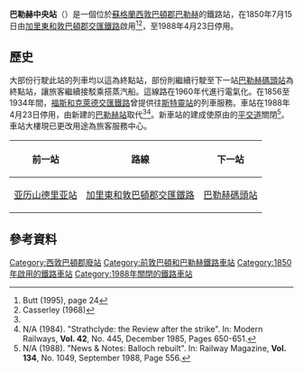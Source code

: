 {{Infobox station
| name                = Balloch Central
| status              = 已關閉
| image               = Balloch Central Station 1747138 f7181162.jpg
| caption             = 1961年車站
| borough             = [[西敦巴頓郡|西敦巴頓郡]][[巴勒赫_(西敦巴頓郡)|巴勒赫]]
| country             = 蘇格蘭
| coordinates         = {{coord|56.00383|-4.58355|type:railwaystation_region:GB|display=inline,title}}
| platforms           = 2
| line                = {{tsl|en|North Clyde Line|北克萊德線}}
| original            = {{tsl|en|Caledonian and Dunbartonshire Junction Railway|加里東和敦巴頓郡交匯鐵路}}
| pregroup            = [[加里東鐵路|加里東鐵路]]和[[北不列顛鐵路|北不列顛鐵路]]
| postgroup           =  [[倫敦及東北鐵路|LNER]]和[[倫敦米德蘭和蘇格蘭鐵路|LMS]]
| years               = 1850年7月15日
| events              = 車站啟用，當時名為'''巴勒赫D&B'''<ref name="Butt24"/>
| years1              = 1952年6月30日
| events1             = 重命名為'''巴勒赫中央站'''<ref name="Butt24"/>
| years2              = 1988年4月23日
| events2             = 車站關閉
}}

'''巴勒赫中央站'''（{{lang-en|Balloch Central railway station}}）是一個位於[[蘇格蘭|蘇格蘭]][[西敦巴頓郡|西敦巴頓郡]][[巴勒赫_(西敦巴頓郡)|巴勒赫]]的鐵路站，在1850年7月15日由[[加里東和敦巴頓郡交匯鐵路|加里東和敦巴頓郡交匯鐵路]]啟用<ref name="Butt24">Butt (1995), page 24</ref><ref name=casserley>Casserley (1968)</ref>，至1988年4月23日停用。

==歷史==
大部份行駛此站的列車均以這為終點站，部份則繼續行駛至下一站[[巴勒赫碼頭站|巴勒赫碼頭站]]為終點站，讓旅客繼續接駁乘搭蒸汽船。這線路在1960年代進行電氣化。在1856至1934年間，[[福斯和克萊德交匯鐵路|福斯和克萊德交匯鐵路]]曾提供往[[斯特靈站|斯特靈站]]的列車服務。車站在1988年4月23日停用，由新建的[[巴勒赫站|巴勒赫站]]取代<ref name="Butt24"/><ref name = MR-84>N/A (1984). "Strathclyde: the Review after the strike". In: Modern Railways, '''Vol. 42''', No. 445, December 1985, Pages 650-651.</ref>。新車站的建成使原由的[[平交道|平交道]]關閉<ref name = RM-88>N/A (1988). "News & Notes: Balloch rebuilt". In: Railway Magazine, '''Vol. 134''', No. 1049, September 1988, Page 556.</ref>。車站大樓現已更改用途為旅客服務中心。

{| class="wikitable"
|-
! 前一站 !! 路線 !! 下一站
|-
| [[亚历山德里亚站|亚历山德里亚站]] || [[加里東和敦巴頓郡交匯鐵路|加里東和敦巴頓郡交匯鐵路]] || [[巴勒赫碼頭站|巴勒赫碼頭站]]
|}

==參考資料==
{{reflist}}

{{DEFAULTSORT:Balloch Central}}
[[Category:西敦巴頓郡廢站|Category:西敦巴頓郡廢站]]
[[Category:前敦巴頓和巴勒赫鐵路車站|Category:前敦巴頓和巴勒赫鐵路車站]]
[[Category:1850年啟用的鐵路車站|Category:1850年啟用的鐵路車站]]
[[Category:1988年關閉的鐵路車站|Category:1988年關閉的鐵路車站]]